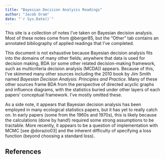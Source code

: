 ```yaml
---
title: "Bayesian Decision Analysis Readings"
author: "Jacob Oram"
date: "`r Sys.Date()`"
---
```



This site is a collection of notes I've taken on Bayesian decision analysis. 
Most of these notes come from @berger85, but the "Other" tab contains an annotated bibliography of applied readings that I've completed. 

This document is not exhaustive because Bayesian decision analysis fits into the domains of many other fields; anywhere that data is used for decision making, BDA (or some other related decision-making framework, such as multicriteria decision analysis (MCDA)) appears. 
Because of this, I've skimmed many other sources including the 2010 book by Jim Smith named *Bayesian Decision Analysis: Principles and Practice*. 
Many of these other sources frame BDA from the perspective of directed acyclic graphs and influence diagrams, with the statistics buried under other layers of each papers' conceptual framework. 
I've mostly omitted these. 

As a side note, it appears that Bayesian decision analysis has been employed in many ecological statistics papers, but it has yet to really catch on.
In early papers (some from the 1960s and 1970s), this is likely because the calculations (done by hand!) required some strong assumptions to be tractable. 
More recently, it appears to be a question of implementation with MCMC [see @dorazio03] and the inherent difficulty of specifying a loss function (beyond choosing a standard loss). 


## References